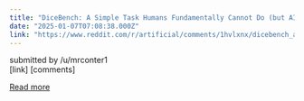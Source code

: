 ```yaml
---
title: "DiceBench: A Simple Task Humans Fundamentally Cannot Do (but AI Might)"
date: "2025-01-07T07:08:38.000Z"
link: "https://www.reddit.com/r/artificial/comments/1hvlxnx/dicebench_a_simple_task_humans_fundamentally/"
---
```


submitted by    /u/mrconter1  
 [link]   [comments]

[Read more](https://www.reddit.com/r/artificial/comments/1hvlxnx/dicebench_a_simple_task_humans_fundamentally/)

